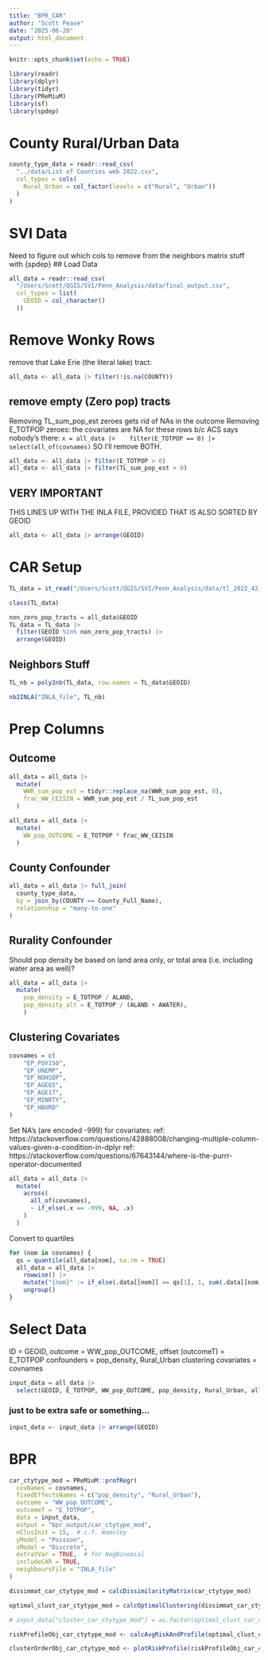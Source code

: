 ```yaml
---
title: "BPR_CAR"
author: "Scott Pease"
date: "2025-06-20"
output: html_document
---
```


```r
knitr::opts_chunk$set(echo = TRUE)
```

```r
library(readr)
library(dplyr)
library(tidyr)
library(PReMiuM)
library(sf)
library(spdep)
```

# County Rural/Urban Data
```r
county_type_data = readr::read_csv(
  "../data/List of Counties web 2022.csv", 
  col_types = cols(
    Rural_Urban = col_factor(levels = c("Rural", "Urban"))
  )
)
```


# SVI Data
Need to figure out which cols to remove from the neighbors matrix stuff 
with {spdep}
## Load Data
```r
all_data = readr::read_csv(
  "/Users/Scott/QGIS/SVI/Penn_Analysis/data/final_output.csv",
  col_types = list(
    GEOID = col_character()
  ))
```

# Remove Wonky Rows
remove that Lake Erie (the literal lake) tract:
```r
all_data <- all_data |> filter(!is.na(COUNTY))
```

## remove empty (Zero pop) tracts
Removing TL_sum_pop_est zeroes gets rid of NAs in the outcome
Removing E_TOTPOP zeroes: the covariates are NA for these rows
b/c ACS says nobody's there:
`x = all_data |> 
  filter(E_TOTPOP == 0) |> 
  select(all_of(covnames)
`
SO I'll remove BOTH.
```r
all_data <- all_data |> filter(E_TOTPOP > 0)
all_data <- all_data |> filter(TL_sum_pop_est > 0)
```

## VERY IMPORTANT
THIS LINES UP WITH THE INLA FILE, PROVIDED THAT IS ALSO SORTED BY GEOID
```r
all_data <- all_data |> arrange(GEOID)
```


# CAR Setup
```r
TL_data = st_read("/Users/Scott/QGIS/SVI/Penn_Analysis/data/tl_2022_42_tract/tl_2022_42_tract.shp")
```

```r
class(TL_data)
```

```r
non_zero_pop_tracts = all_data$GEOID
TL_data = TL_data |> 
  filter(GEOID %in% non_zero_pop_tracts) |> 
  arrange(GEOID)
```

## Neighbors Stuff
```r
TL_nb = poly2nb(TL_data, row.names = TL_data$GEOID)
```

```r
nb2INLA("INLA_file", TL_nb)
```


# Prep Columns
## Outcome
```r
all_data = all_data |> 
  mutate(
    WWR_sum_pop_est = tidyr::replace_na(WWR_sum_pop_est, 0),
    frac_WW_CEISIN = WWR_sum_pop_est / TL_sum_pop_est
  )
```

```r
all_data = all_data |> 
  mutate(
    WW_pop_OUTCOME = E_TOTPOP * frac_WW_CEISIN
  )
```

## County Confounder
```r
all_data = all_data |> full_join(
  county_type_data,
  by = join_by(COUNTY == County_Full_Name),
  relationship = "many-to-one"
)
```

## Rurality Confounder
Should pop density be based on land area only, or total area (i.e. including water area as well)?
```r
all_data = all_data |> 
  mutate(
    pop_density = E_TOTPOP / ALAND,
    pop_density_alt = E_TOTPOP / (ALAND + AWATER),
    )
```

## Clustering Covariates
```r
covnames = c(
    "EP_POV150", 
    "EP_UNEMP",
    "EP_NOHSDP",
    "EP_AGE65",
    "EP_AGE17",
    "EP_MINRTY",
    "EP_HBURD"
)
```

Set NA's (are encoded -999) for covariates:
ref: https://stackoverflow.com/questions/42888008/changing-multiple-column-values-given-a-condition-in-dplyr
ref: https://stackoverflow.com/questions/67643144/where-is-the-purrr-operator-documented
```r
all_data = all_data |> 
  mutate(
    across(
      all_of(covnames),
      ~ if_else(.x == -999, NA, .x)
    )
  )
```

Convert to quartiles
```r
for (nom in covnames) {
  qs = quantile(all_data[nom], na.rm = TRUE)
  all_data = all_data |>
    rowwise() |> 
    mutate("{nom}" := if_else(.data[[nom]] == qs[1], 1, sum(.data[[nom]] > qs))) |> 
    ungroup()
}
```

# Select Data
ID = GEOID,
outcome = WW_pop_OUTCOME,
offset (outcomeT) = E_TOTPOP
confounders = pop_density, Rural_Urban
clustering covariates = covnames
```r
input_data = all_data |> 
  select(GEOID, E_TOTPOP, WW_pop_OUTCOME, pop_density, Rural_Urban, all_of(covnames))
```

### just to be extra safe or something...
```r
input_data <- input_data |> arrange(GEOID)
```


# BPR
```r
car_ctytype_mod = PReMiuM::profRegr(
  covNames = covnames,
  fixedEffectsNames = c("pop_density", "Rural_Urban"),
  outcome = "WW_pop_OUTCOME",
  outcomeT = "E_TOTPOP",
  data = input_data,
  output = "bpr_output/car_ctytype_mod",
  nClusInit = 15,  # c.f. Wamsley
  yModel = "Poisson",
  xModel = "Discrete",
  extraYVar = TRUE,  # for NegBinomial
  includeCAR = TRUE,
  neighboursFile = "INLA_file"
)
```


```r
dissimmat_car_ctytype_mod = calcDissimilarityMatrix(car_ctytype_mod)
```

```r
optimal_clust_car_ctytype_mod = calcOptimalClustering(dissimmat_car_ctytype_mod)
```

```r
# input_data["cluster_car_ctytype_mod"] = as.factor(optimal_clust_car_ctytype_mod[["clustering"]])
```

```r
riskProfileObj_car_ctytype_mod <- calcAvgRiskAndProfile(optimal_clust_car_ctytype_mod)
```

```r
clusterOrderObj_car_ctytype_mod <- plotRiskProfile(riskProfileObj_car_ctytype_mod, "risk_profile_car_ctytype_mod.png")
```
